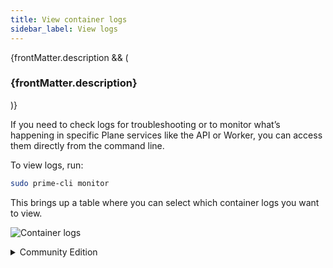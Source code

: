 ```yaml
---
title: View container logs
sidebar_label: View logs
---
```


{frontMatter.description && (
  <h3 className="description">{frontMatter.description}</h3>
)}

If you need to check logs for troubleshooting or to monitor what’s happening in
specific Plane services like the API or Worker, you can access them directly
from the command line.

To view logs, run:

```bash
sudo prime-cli monitor
```

This brings up a table where you can select which container logs you want to
view.

![Container logs](/images/view-logs/container-logs.webp)

<details>
   <summary>Community Edition</summary>

Here’s how to view logs for any service in Plane Community Edition, whether it’s
the API, Worker, Redis, or others. This can be helpful for troubleshooting or
getting insights into how each service is running.

1.  Start by running the setup script:

    ```bash
    ./setup.sh
    ```

    This will bring up the main menu with options. Select `6` to view logs.

    ```
    Select an Action you want to perform:
       1) Install (x86_64)
       2) Start
       3) Stop
       4) Restart
       5) Upgrade
       6) View Logs
       7) Backup Data
       8) Exit

    Action [2]: 6
    ```

2.  After choosing `6`, you’ll see a sub-menu listing all available services:

    ```
    Select a Service you want to view the logs for:
       1) Web
       2) Space
       3) API
       4) Worker
       5) Beat-Worker
       6) Migrator
       7) Proxy
       8) Redis
       9) Postgres
       10) Minio
       0) Back to Main Menu

    Service:
    ```

3.  Pick the service whose logs you’d like to check. For example, to view the **API logs**, type `3`.

    After selecting a service, you’ll see the logs in real-time. Here’s an
    example of what API logs might look like:

    ```
    api-1  | Waiting for database...
    api-1  | Database available!
    api-1  | Waiting for database migrations to complete...
    api-1  | Waiting for database migrations to complete...
    api-1  | Waiting for database migrations to complete...
    api-1  | Waiting for database migrations to complete...
    api-1  | Waiting for database migrations to complete...
    api-1  | Waiting for database migrations to complete...
    api-1  | Waiting for database migrations to complete...
    api-1  | No migrations Pending. Starting processes ...
    api-1  | Instance registered
    api-1  | ENABLE_SIGNUP loaded with value from environment variable.
    api-1  | ENABLE_EMAIL_PASSWORD loaded with value from environment variable.
    api-1  | ENABLE_MAGIC_LINK_LOGIN loaded with value from environment variable.
    api-1  | GOOGLE_CLIENT_ID loaded with value from environment variable.
    api-1  | GITHUB_CLIENT_ID loaded with value from environment variable.
    api-1  | GITHUB_CLIENT_SECRET loaded with value from environment variable.
    api-1  | EMAIL_HOST loaded with value from environment variable.
    api-1  | EMAIL_HOST_USER loaded with value from environment variable.
    api-1  | EMAIL_HOST_PASSWORD loaded with value from environment variable.
    api-1  | EMAIL_PORT loaded with value from environment variable.
    api-1  | EMAIL_FROM loaded with value from environment variable.
    api-1  | EMAIL_USE_TLS loaded with value from environment variable.
    api-1  | EMAIL_USE_SSL loaded with value from environment variable.
    api-1  | OPENAI_API_KEY loaded with value from environment variable.
    api-1  | GPT_ENGINE loaded with value from environment variable.
    api-1  | UNSPLASH_ACCESS_KEY loaded with value from environment variable.
    api-1  | Checking bucket...
    api-1  | Bucket 'uploads' does not exist. Creating bucket...
    api-1  | Bucket 'uploads' created successfully.
    api-1  | Public read access policy set for bucket 'uploads'.
    api-1  | Cache Cleared
    api-1  | [2024-05-02 03:56:01 +0000] [1] [INFO] Starting gunicorn 21.2.0
    api-1  | [2024-05-02 03:56:01 +0000] [1] [INFO] Listening at: http://0.0.0.0:8000 (1)
    api-1  | [2024-05-02 03:56:01 +0000] [1] [INFO] Using worker: uvicorn.workers.UvicornWorker
    api-1  | [2024-05-02 03:56:01 +0000] [25] [INFO] Booting worker with pid: 25
    api-1  | [2024-05-02 03:56:03 +0000] [25] [INFO] Started server process [25]
    api-1  | [2024-05-02 03:56:03 +0000] [25] [INFO] Waiting for application startup.
    api-1  | [2024-05-02 03:56:03 +0000] [25] [INFO] ASGI 'lifespan' protocol appears unsupported.
    api-1  | [2024-05-02 03:56:03 +0000] [25] [INFO] Application startup complete.
    ```

4.  To exit the logs, use `CTRL+C`. This will take you back to the main menu where you can select another action or view logs from a different service.

</details>
